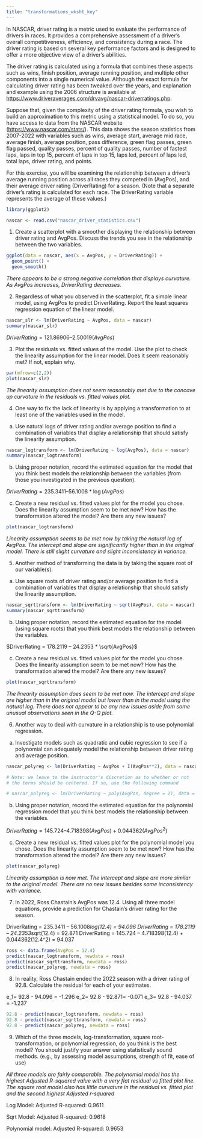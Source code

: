 ```yaml
---
title: "transformations_wksht_key"
---
```


In NASCAR, driver rating is a metric used to evaluate the performance of drivers in races. It provides a comprehensive assessment of a driver's overall competitiveness, efficiency, and consistency during a race. The driver rating is based on several key performance factors and is designed to offer a more objective view of a driver's abilities.

The driver rating is calculated using a formula that combines these aspects such as wins, finish position, average running position, and multiple other components into a single numerical value. Although the exact formula for calculating driver rating has been tweaked over the years, and explanation and example using the 2006 structure is available at <https://www.driveraverages.com/drvavg/nascar-driverratings.php>.

Suppose that, given the complexity of the driver rating formula, you wish to build an approximation to this metric using a statistical model. To do so, you have access to data from the NASCAR website (<https://www.nascar.com/stats/>). This data shows the season statistics from 2007-2022 with variables such as wins, average start, average mid race, average finish, average position, pass difference, green flag passes, green flag passed, quality passes, percent of quality passes, number of fastest laps, laps in top 15, percent of laps in top 15, laps led, percent of laps led, total laps, driver rating, and points.

For this exercise, you will be examining the relationship between a driver’s average running position across all races they competed in (AvgPos), and their average driver rating (DriverRating) for a season. (Note that a separate driver’s rating is calculated for each race. The DriverRating variable represents the average of these values.)

```r
library(ggplot2)
```

```r
nascar <- read.csv("nascar_driver_statistics.csv")
```

1.  Create a scatterplot with a smoother displaying the relationship between driver rating and AvgPos. Discuss the trends you see in the relationship between the two variables.

```r
ggplot(data = nascar, aes(x = AvgPos, y = DriverRating)) +
  geom_point() +
  geom_smooth()
```

*There appears to be a strong negative correlation that displays curvature. As AvgPos increases, DriverRating decreases.*

2.  Regardless of what you observed in the scatterplot, fit a simple linear model, using AvgPos to predict DriverRating. Report the least squares regression equation of the linear model.

```r
nascar_slr <- lm(DriverRating ~ AvgPos, data = nascar)
summary(nascar_slr)
```

$DriverRating = 121.86906 – 2.50019(AvgPos)$

3.  Plot the residuals vs. fitted values of the model. Use the plot to check the linearity assumption for the linear model. Does it seem reasonably met? If not, explain why.

```r
par(mfrow=c(2,2))
plot(nascar_slr)
```

*The linearity assumption does not seem reasonably met due to the concave up curvature in the residuals vs. fitted values plot.*

4.  One way to fix the lack of linearity is by applying a transformation to at least one of the variables used in the model.

<!-- -->

a.  Use natural logs of driver rating and/or average position to find a combination of variables that display a relationship that should satisfy the linearity assumption.

```r
nascar_logtransform <- lm(DriverRating ~ log(AvgPos), data = nascar)
summary(nascar_logtransform)
```

b.  Using proper notation, record the estimated equation for the model that you think best models the relationship between the variables (from those you investigated in the previous question).

$DriverRating = 235.3411 – 56.1008*\log(AvgPos)$

c.  Create a new residual vs. fitted values plot for the model you chose. Does the linearity assumption seem to be met now? How has the transformation altered the model? Are there any new issues?

```r
plot(nascar_logtransform)
```

*Linearity assumption seems to be met now by taking the natural log of AvgPos. The intercept and slope are significantly higher than in the original model. There is still slight curvature and slight inconsistency in variance.*

5.  Another method of transforming the data is by taking the square root of our variable(s).

<!-- -->

a.  Use square roots of driver rating and/or average position to find a combination of variables that display a relationship that should satisfy the linearity assumption.

```r
nascar_sqrttransform <- lm(DriverRating ~ sqrt(AvgPos), data = nascar)
summary(nascar_sqrttransform)
```

b.  Using proper notation, record the estimated equation for the model (using square roots) that you think best models the relationship between the variables.

$DriverRating = 178.2119 – 24.2353 * \sqrt{AvgPos}$

c.  Create a new residual vs. fitted values plot for the model you chose. Does the linearity assumption seem to be met now? How has the transformation altered the model? Are there any new issues?

```r
plot(nascar_sqrttransform)
```

*The linearity assumption does seem to be met now. The intercept and slope are higher than in the original model but lower than in the model using the natural log. There does not appear to be any new issues aside from some unusual observations seen in the Q-Q plot.*

6.  Another way to deal with curvature in a relationship is to use polynomial regression.

```{=html}
<!-- -->
```
a.  Investigate models such as quadratic and cubic regression to see if a polynomial can adequately model the relationship between driver rating and average position.

```r
nascar_polyreg <- lm(DriverRating ~ AvgPos + I(AvgPos**2), data = nascar)

# Note: we leave to the instructor's discretion as to whether or not 
# the terms should be centered. If so, use the following command

# nascar_polyreg <- lm(DriverRating ~ poly(AvgPos, degree = 2), data = nascar)
```

b.  Using proper notation, record the estimated equation for the polynomial regression model that you think best models the relationship between the variables.

$DriverRating = 145.724 – 4.718398(AvgPos) + 0.044362(AvgPos^2)$

c.  Create a new residual vs. fitted values plot for the polynomial model you chose. Does the linearity assumption seem to be met now? How has the transformation altered the model? Are there any new issues?

```r
plot(nascar_polyreg)
```

*Linearity assumption is now met. The intercept and slope are more similar to the original model. There are no new issues besides some inconsistency with variance.*

7.  In 2022, Ross Chastain’s AvgPos was 12.4. Using all three model equations, provide a prediction for Chastain’s driver rating for the season.

DriverRating = 235.3411 – 56.1008*log(12.4) = 94.096 DriverRating = 178.2119 – 24.2353*sqrt(12.4) = 92.871 DriverRating = 145.724 – 4.718398(12.4) + 0.044362(12.4\^2) = 94.037

```r
ross <- data.frame(AvgPos = 12.4)
predict(nascar_logtransform, newdata = ross)
predict(nascar_sqrttransform, newdata = ross)
predict(nascar_polyreg, newdata = ross)
```

8.  In reality, Ross Chastain ended the 2022 season with a driver rating of 92.8. Calculate the residual for each of your estimates.

e_1= 92.8 - 94.096 = -1.296 e_2= 92.8 - 92.871= -0.071 e_3= 92.8 - 94.037 = -1.237

```r
92.8 - predict(nascar_logtransform, newdata = ross)
92.8 - predict(nascar_sqrttransform, newdata = ross)
92.8 - predict(nascar_polyreg, newdata = ross)
```

9.  Which of the three models, log-transformation, square root-transformation, or polynomial regression, do you think is the best model? You should justify your answer using statistically sound methods. (e.g., by assessing model assumptions, strength of fit, ease of use)

*All three models are fairly comparable. The polynomial model has the highest Adjusted R-squared value with a very flat residual vs fitted plot line. The square root model also has little curvature in the residual vs. fitted plot and the second highest Adjusted r-squared*

Log Model: Adjusted R-squared: 0.9611

Sqrt Model: Adjusted R-squared: 0.9618

Polynomial model: Adjusted R-squared: 0.9653
